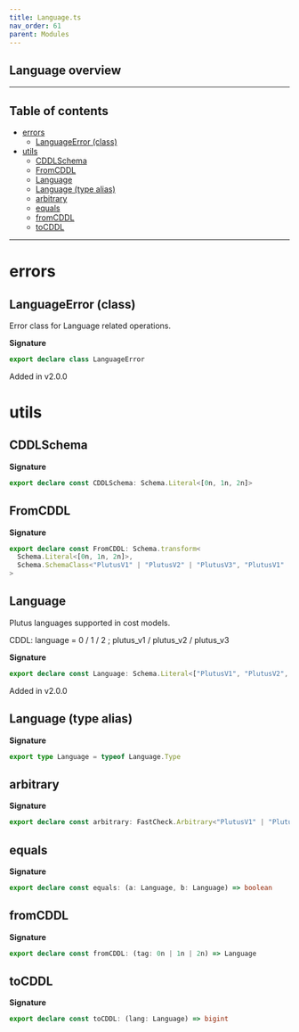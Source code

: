 ```yaml
---
title: Language.ts
nav_order: 61
parent: Modules
---
```


## Language overview

---

<h2 className="text-delta">Table of contents</h2>

- [errors](#errors)
  - [LanguageError (class)](#languageerror-class)
- [utils](#utils)
  - [CDDLSchema](#cddlschema)
  - [FromCDDL](#fromcddl)
  - [Language](#language)
  - [Language (type alias)](#language-type-alias)
  - [arbitrary](#arbitrary)
  - [equals](#equals)
  - [fromCDDL](#fromcddl-1)
  - [toCDDL](#tocddl)

---

# errors

## LanguageError (class)

Error class for Language related operations.

**Signature**

```ts
export declare class LanguageError
```

Added in v2.0.0

# utils

## CDDLSchema

**Signature**

```ts
export declare const CDDLSchema: Schema.Literal<[0n, 1n, 2n]>
```

## FromCDDL

**Signature**

```ts
export declare const FromCDDL: Schema.transform<
  Schema.Literal<[0n, 1n, 2n]>,
  Schema.SchemaClass<"PlutusV1" | "PlutusV2" | "PlutusV3", "PlutusV1" | "PlutusV2" | "PlutusV3", never>
>
```

## Language

Plutus languages supported in cost models.

CDDL: language = 0 / 1 / 2 ; plutus_v1 / plutus_v2 / plutus_v3

**Signature**

```ts
export declare const Language: Schema.Literal<["PlutusV1", "PlutusV2", "PlutusV3"]>
```

Added in v2.0.0

## Language (type alias)

**Signature**

```ts
export type Language = typeof Language.Type
```

## arbitrary

**Signature**

```ts
export declare const arbitrary: FastCheck.Arbitrary<"PlutusV1" | "PlutusV2" | "PlutusV3">
```

## equals

**Signature**

```ts
export declare const equals: (a: Language, b: Language) => boolean
```

## fromCDDL

**Signature**

```ts
export declare const fromCDDL: (tag: 0n | 1n | 2n) => Language
```

## toCDDL

**Signature**

```ts
export declare const toCDDL: (lang: Language) => bigint
```
